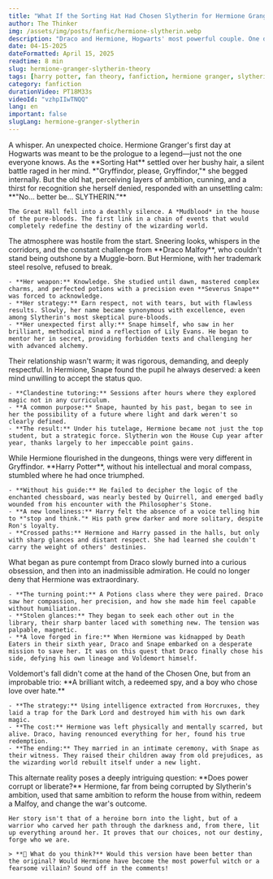 ```yaml
---
title: "What If the Sorting Hat Had Chosen Slytherin for Hermione Granger?"
author: The Thinker
img: /assets/img/posts/fanfic/hermione-slytherin.webp
description: "Draco and Hermione, Hogwarts' most powerful couple. One different choice by the Sorting Hat rewrites destiny. Would Hermione have become the most influential witch of her generation? Dive into the theory that changes everything."
date: 04-15-2025
dateFormatted: April 15, 2025
readtime: 8 min
slug: hermione-granger-slytherin-theory
tags: [harry potter, fan theory, fanfiction, hermione granger, slytherin, draco malfoy, what if]
category: fanfiction
durationVideo: PT18M33s
videoId: "vzhpIIwTNQQ"
lang: en
important: false
slugLang: hermione-granger-slytherin
---
```



<Article>
  <Section title="🎩 **The Day Everything Changed**">
    A whisper. An unexpected choice. Hermione Granger's first day at Hogwarts was meant to be the prologue to a legend—just not the one everyone knows. As the **Sorting Hat** settled over her bushy hair, a silent battle raged in her mind. *"Gryffindor, please, Gryffindor,"* she begged internally. But the old hat, perceiving layers of ambition, cunning, and a thirst for recognition she herself denied, responded with an unsettling calm: **"No... better be... SLYTHERIN."**

    The Great Hall fell into a deathly silence. A *Mudblood* in the house of the pure-bloods. The first link in a chain of events that would completely redefine the destiny of the wizarding world.
  </Section>

  <Section
    title="1. 🐍 **The Adaptation: Surviving and Dominating in Slytherin**"
    imgSrc={sortingHat}
    imgAlt="The Sorting Hat on Hermione's head, with Slytherin's green and silver colors prominent"
  >
    The atmosphere was hostile from the start. Sneering looks, whispers in the corridors, and the constant challenge from **Draco Malfoy**, who couldn't stand being outshone by a Muggle-born. But Hermione, with her trademark steel resolve, refused to break.

    - **Her weapon:** Knowledge. She studied until dawn, mastered complex charms, and perfected potions with a precision even **Severus Snape** was forced to acknowledge.
    - **Her strategy:** Earn respect, not with tears, but with flawless results. Slowly, her name became synonymous with excellence, even among Slytherin's most skeptical pure-bloods.
    - **Her unexpected first ally:** Snape himself, who saw in her brilliant, methodical mind a reflection of Lily Evans. He began to mentor her in secret, providing forbidden texts and challenging her with advanced alchemy.
  </Section>

  <Section
    title="2. 🧪 **The Unlikely Bond: Snape and the Protégé**"
    imgSrc={snapeHermione}
    imgAlt="Severus Snape observing Hermione Granger in the Slytherin potions classroom"
  >
    Their relationship wasn't warm; it was rigorous, demanding, and deeply respectful. In Hermione, Snape found the pupil he always deserved: a keen mind unwilling to accept the status quo.

    - **Clandestine tutoring:** Sessions after hours where they explored magic not in any curriculum.
    - **A common purpose:** Snape, haunted by his past, began to see in her the possibility of a future where light and dark weren't so clearly defined.
    - **The result:** Under his tutelage, Hermione became not just the top student, but a strategic force. Slytherin won the House Cup year after year, thanks largely to her impeccable point gains.
  </Section>

  <Section
    title="3. 💔 **The Butterfly Effect: A Different Harry Potter**"
  >
    While Hermione flourished in the dungeons, things were very different in Gryffindor. **Harry Potter**, without his intellectual and moral compass, stumbled where he had once triumphed.

    - **Without his guide:** He failed to decipher the logic of the enchanted chessboard, was nearly bested by Quirrell, and emerged badly wounded from his encounter with the Philosopher's Stone.
    - **A new loneliness:** Harry felt the absence of a voice telling him to *"stop and think."* His path grew darker and more solitary, despite Ron's loyalty.
    - **Crossed paths:** Hermione and Harry passed in the halls, but only with sharp glances and distant respect. She had learned she couldn't carry the weight of others' destinies.
  </Section>

  <Section
    title="4. ❤️‍🔥 **From Rivalry to Respect: The Rise of Dramione**"
    imgSrc={dramionePowerCouple}
    imgAlt="Draco Malfoy and Hermione Granger as adults, standing back-to-back, looking towards Hogwarts, wands ready"
  >
    What began as pure contempt from Draco slowly burned into a curious obsession, and then into an inadmissible admiration. He could no longer deny that Hermione was extraordinary.

    - **The turning point:** A Potions class where they were paired. Draco saw her compassion, her precision, and how she made him feel capable without humiliation.
    - **Stolen glances:** They began to seek each other out in the library, their sharp banter laced with something new. The tension was palpable, magnetic.
    - **A love forged in fire:** When Hermione was kidnapped by Death Eaters in their sixth year, Draco and Snape embarked on a desperate mission to save her. It was on this quest that Draco finally chose his side, defying his own lineage and Voldemort himself.
  </Section>

  <Section title="5. ⚔️ **The War: A Different Victory**">
    Voldemort's fall didn't come at the hand of the Chosen One, but from an improbable trio: **A brilliant witch, a redeemed spy, and a boy who chose love over hate.**

    - **The strategy:** Using intelligence extracted from Horcruxes, they laid a trap for the Dark Lord and destroyed him with his own dark magic.
    - **The cost:** Hermione was left physically and mentally scarred, but alive. Draco, having renounced everything for her, found his true redemption.
    - **The ending:** They married in an intimate ceremony, with Snape as their witness. They raised their children away from old prejudices, as the wizarding world rebuilt itself under a new light.
  </Section>

  <Section title="🔮 **Conclusion: A Better Future?**">
    This alternate reality poses a deeply intriguing question: **Does power corrupt or liberate?** Hermione, far from being corrupted by Slytherin's ambition, used that same ambition to reform the house from within, redeem a Malfoy, and change the war's outcome.

    Her story isn't that of a heroine born into the light, but of a warrior who carved her path through the darkness and, from there, lit up everything around her. It proves that our choices, not our destiny, forge who we are.

    > **📣 What do you think?** Would this version have been better than the original? Would Hermione have become the most powerful witch or a fearsome villain? Sound off in the comments!
  </Section>
</Article>